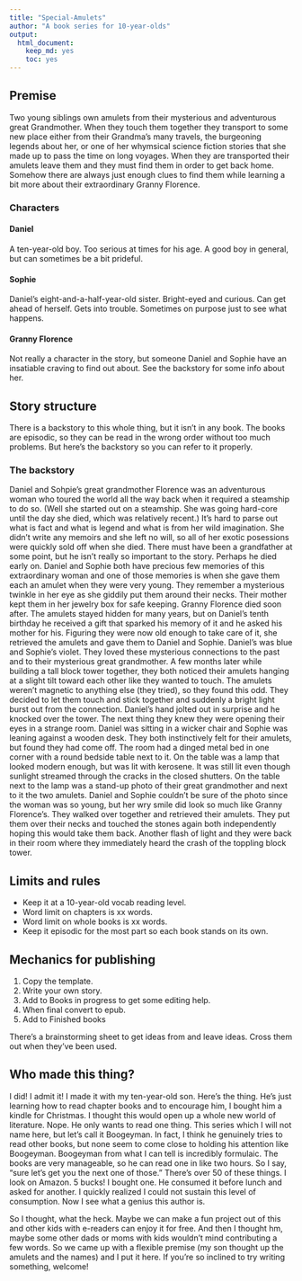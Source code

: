 ```yaml
---
title: "Special-Amulets"
author: "A book series for 10-year-olds"
output: 
  html_document: 
    keep_md: yes
    toc: yes
---
```



## Premise
Two young siblings own amulets from their mysterious and adventurous great Grandmother. When they touch them together they transport to some new place either from their Grandma's many travels, the burgeoning legends about her, or one of her whymsical science fiction stories that she made up to pass the time on long voyages. When they are transported their amulets leave them and they must find them in order to get back home. Somehow there are always just enough clues to find them while learning a bit more about their extraordinary Granny Florence.

### Characters
#### Daniel 
A ten-year-old boy. Too serious at times for his age. A good boy in general, but can sometimes be a bit prideful.

#### Sophie
Daniel's eight-and-a-half-year-old sister. Bright-eyed and curious. Can get ahead of herself. Gets into trouble. Sometimes on purpose just to see what happens.

#### Granny Florence
Not really a character in the story, but someone Daniel and Sophie have an insatiable craving to find out about. See the backstory for some info about her.

## Story structure
There is a backstory to this whole thing, but it isn't in any book. The books are episodic, so they can be read in the wrong order without too much problems. But here's the backstory so you can refer to it properly.

### The backstory
Daniel and Sohpie's great grandmother Florence was an adventurous woman who toured the world all the way back when it required a steamship to do so. (Well she started out on a steamship. She was going hard-core until the day she died, which was relatively recent.) It's hard to parse out what is fact and what is legend and what is from her wild imagination. She didn't write any memoirs and she left no will, so all of her exotic posessions were quickly sold off when she died. There must have been a grandfather at some point, but he isn't really so important to the story. Perhaps he died early on. Daniel and Sophie both have precious few memories of this extraordinary woman and one of those memories is when she gave them each an amulet when they were very young. They remember a mysterious twinkle in her eye as she giddily put them around their necks. Their mother kept them in her jewelry box for safe keeping. Granny Florence died soon after. The amulets stayed hidden  for many years, but on Daniel's tenth birthday he received a gift that sparked his memory of it and he asked his mother for his. Figuring they were now old enough to take care of it, she retrieved the amulets and gave them to Daniel and Sophie. Daniel's was blue and Sophie's violet. They loved these mysterious connections to the past and to their mysterious great grandmother. A few months later while building a tall block tower together, they both noticed their amulets hanging at a slight tilt toward each other like they wanted to touch. The amulets weren't magnetic to anything else (they tried), so they found this odd. They decided to let them touch and stick together and suddenly a bright light burst out from the connection. Daniel's hand jolted out in surprise and he knocked over the tower. The next thing they knew they were opening their eyes in a strange room. Daniel was sitting in a wicker chair and Sophie was leaning against a wooden desk. They both instinctively felt for their amulets, but found they had come off. The room had a dinged metal bed in one corner with a round bedside table next to it. On the table was a lamp that looked modern enough, but was lit with kerosene. It was still lit even though sunlight streamed through the cracks in the closed shutters. On the table next to the lamp was a stand-up photo of their great grandmother and next to it the two amulets. Daniel and Sophie couldn't be sure of the photo since the woman was so young, but her wry smile did look so much like Granny Florence's. They walked over together and retrieved their amulets. They put them over their necks and touched the stones again both independently hoping this would take them back. Another flash of light and they were back in their room where they immediately heard the crash of the toppling block tower. 

## Limits and rules
* Keep it at a 10-year-old vocab reading level.
* Word limit on chapters is xx words.
* Word limit on whole books is xx words.
* Keep it episodic for the most part so each book stands on its own.

## Mechanics for publishing
1. Copy the template.
2. Write your own story.
3. Add to Books in progress to get some editing help.
4. When final convert to epub.
5. Add to Finished books

There's a brainstorming sheet to get ideas from and leave ideas. Cross them out when they've been used.


## Who made this thing?
I did! I admit it! I made it with my ten-year-old son. Here's the thing. He's just learning how to read chapter books and to encourage him, I bought him a kindle for Christmas. I thought this would open up a whole new world of literature. Nope. He only wants to read one thing. This series which I will not name here, but let's call it Boogeyman. In fact, I think he genuinely tries to read other books, but none seem to come close to holding his attention like Boogeyman. Boogeyman from what I can tell is incredibly formulaic. The books are very manageable, so he can read one in like two hours. So I say, "sure let's get you the next one of those." There's over 50 of these things. I look on Amazon. 5 bucks! I bought one. He consumed it before lunch and asked for another. I quickly realized I could not sustain this level of consumption. Now I see what a genius this author is.

So I thought, what the heck. Maybe we can make a fun project out of this and other kids with e-readers can enjoy it for free. And then I thought hm, maybe some other dads or moms with kids wouldn't mind contributing a few words. So we came up with a flexible premise (my son thought up the amulets and the names) and I put it here. If you're so inclined to try writing something, welcome!
